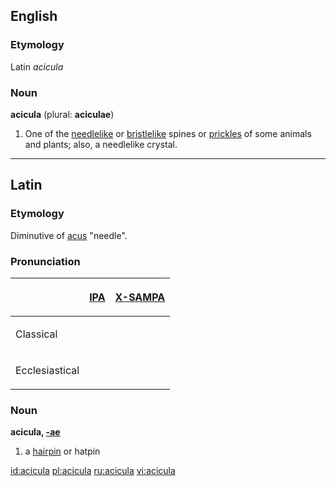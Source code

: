 ==English==

===Etymology===
Latin ''acicula''

===Noun===
'''acicula''' (plural: '''aciculae''')

# One of the [[needlelike]] or [[bristlelike]] spines or [[prickles]] of some animals and plants; also, a needlelike crystal.

----

==Latin==

===Etymology===
Diminutive of [[acus]] "needle".

===Pronunciation===
{| border=1 cellpadding=5
! !! [[w:IPA|IPA]] !! [[w:X-SAMPA|X-SAMPA]]
|-
! Classical
| {{IPA|/aˈkikula/}} || {{SAMPA|/a"kikula/}}
|-
! Ecclesiastical
| {{IPA|/aˈʧikula/}} || {{SAMPA|/a"tSikula/}}
|}

===Noun===
'''acicula, [[Wiktionary Appendix:Latin first declension|-ae]]''' {{f}}

# a [[hairpin]] or hatpin

[[id:acicula]]
[[pl:acicula]]
[[ru:acicula]]
[[vi:acicula]]